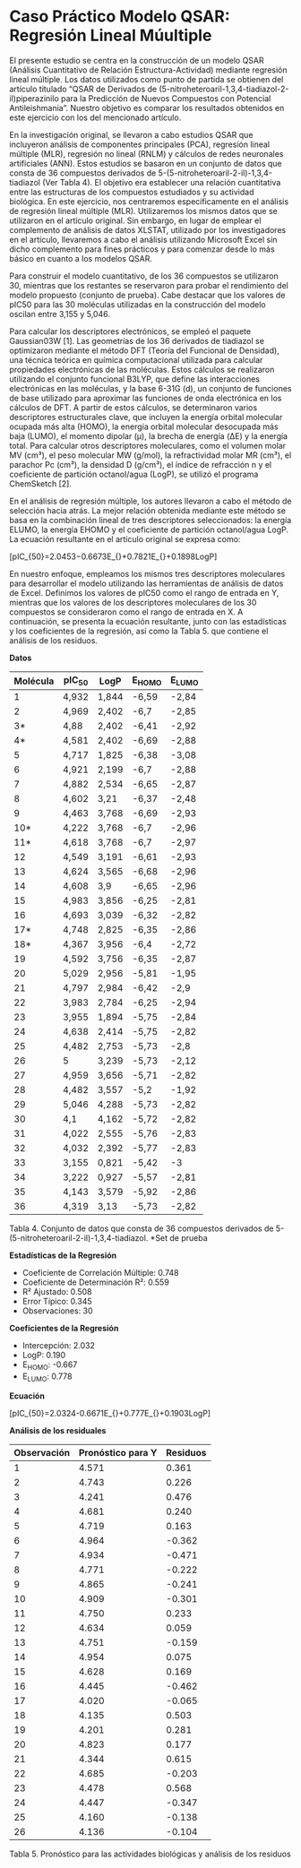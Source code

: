 # Caso Práctico Modelo QSAR: Regresión Lineal Múultiple

El presente estudio se centra en la construcción de un modelo QSAR (Análisis Cuantitativo de Relación Estructura-Actividad) mediante regresión lineal múltiple. Los datos utilizados como punto de partida se obtienen del artículo titulado "QSAR de Derivados de (5-nitroheteroaril-1,3,4-tiadiazol-2-il)piperazinilo para la Predicción de Nuevos Compuestos con Potencial Antileishmania". Nuestro objetivo es comparar los resultados obtenidos en este ejercicio con los del mencionado artículo.

En la investigación original, se llevaron a cabo estudios QSAR que incluyeron análisis de componentes principales (PCA), regresión lineal múltiple (MLR), regresión no lineal (RNLM) y cálculos de redes neuronales artificiales (ANN). Estos estudios se basaron en un conjunto de datos que consta de 36 compuestos derivados de 5-(5-nitroheteroaril-2-il)-1,3,4-tiadiazol (Ver Tabla 4). El objetivo era establecer una relación cuantitativa entre las estructuras de los compuestos estudiados y su actividad biológica. En este ejercicio, nos centraremos específicamente en el análisis de regresión lineal múltiple (MLR).
Utilizaremos los mismos datos que se utilizaron en el artículo original. Sin embargo, en lugar de emplear el complemento de análisis de datos XLSTAT, utilizado por los investigadores en el artículo, llevaremos a cabo el análisis utilizando Microsoft Excel sin dicho complemento para fines prácticos y para comenzar desde lo más básico en cuanto a los modelos QSAR.

Para construir el modelo cuantitativo, de los 36 compuestos se utilizaron 30, mientras que los restantes se reservaron para probar el rendimiento del modelo propuesto (conjunto de prueba). Cabe destacar que los valores de pIC50 para las 30 moléculas utilizadas en la construcción del modelo oscilan entre 3,155 y 5,046.

Para calcular los descriptores electrónicos, se empleó el paquete Gaussian03W [1]. Las geometrías de los 36 derivados de tiadiazol se optimizaron mediante el método DFT (Teoría del Funcional de Densidad), una técnica teórica en química computacional utilizada para calcular propiedades electrónicas de las moléculas. Estos cálculos se realizaron utilizando el conjunto funcional B3LYP, que define las interacciones electrónicas en las moléculas, y la base 6-31G (d), un conjunto de funciones de base utilizado para aproximar las funciones de onda electrónica en los cálculos de DFT. A partir de estos cálculos, se determinaron varios descriptores estructurales clave, que incluyen la energía orbital molecular ocupada más alta (HOMO), la energía orbital molecular desocupada más baja (LUMO), el momento dipolar (μ), la brecha de energía (ΔE) y la energía total.
Para calcular otros descriptores moleculares, como el volumen molar MV (cm³), el peso molecular MW (g/mol), la refractividad molar MR (cm³), el parachor Pc (cm³), la densidad D (g/cm³), el índice de refracción n y el coeficiente de partición octanol/agua (LogP), se utilizó el programa ChemSketch [2].

En el análisis de regresión múltiple, los autores llevaron a cabo el método de selección hacia atrás. La mejor relación obtenida mediante este método se basa en la combinación lineal de tres descriptores seleccionados: la energía ELUMO, la energía EHOMO y el coeficiente de partición octanol/agua LogP. La ecuación resultante en el artículo original se expresa como:

\[pIC_{50}=2.0453−0.6673E_{\text{HOMO}}+0.7821E_{\text{LUMO}}+0.1898LogP\]

En nuestro enfoque, empleamos los mismos tres descriptores moleculares para desarrollar el modelo utilizando las herramientas de análisis de datos de Excel. Definimos los valores de pIC50 como el rango de entrada en Y, mientras que los valores de los descriptores moleculares de los 30 compuestos se consideraron como el rango de entrada en X. A continuación, se presenta la ecuación resultante, junto con las estadísticas y los coeficientes de la regresión, así como la Tabla 5. que contiene el análisis de los residuos.

**Datos**

|Molécula | pIC$_{50}$ | LogP | E$_{\text{HOMO}}$ | E$_{\text{LUMO}}$ |
|---------|------------|------|-------------------|-------------------|
|1        | 4,932      | 1,844| -6,59             | -2,84             |
|2        | 4,969      | 2,402| -6,7              | -2,85             |
|3*       | 4,88       | 2,402| -6,41             | -2,92             |
|4*       | 4,581      | 2,402| -6,69             | -2,88             |
|5        | 4,717      | 1,825| -6,38             | -3,08             |
|6        | 4,921      | 2,199| -6,7              | -2,88             |
|7        | 4,882      | 2,534| -6,65             | -2,87             |
|8        | 4,602      | 3,21 | -6,37             | -2,48             |
|9        | 4,463      | 3,768| -6,69             | -2,93             |
|10*      | 4,222      | 3,768| -6,7              | -2,96             |
|11*      | 4,618      | 3,768| -6,7              | -2,97             |
|12       | 4,549      | 3,191| -6,61             | -2,93             |
|13       | 4,624      | 3,565| -6,68             | -2,96             |
|14       | 4,608      | 3,9  | -6,65             | -2,96             |
|15       | 4,983      | 3,856| -6,25             | -2,81             |
|16       | 4,693      | 3,039| -6,32             | -2,82             |
|17*      | 4,748      | 2,825| -6,35             | -2,86             |
|18*      | 4,367      | 3,956| -6,4              | -2,72             |
|19       | 4,592      | 3,756| -6,35             | -2,87             |
|20       | 5,029      | 2,956| -5,81             | -1,95             |
|21       | 4,797      | 2,984| -6,42             | -2,9              |
|22       | 3,983      | 2,784| -6,25             | -2,94             |
|23       | 3,955      | 1,894| -5,75             | -2,84             |
|24       | 4,638      | 2,414| -5,75             | -2,82             |
|25       | 4,482      | 2,753| -5,73             | -2,8              |
|26       | 5          | 3,239| -5,73             | -2,12             |
|27       | 4,959      | 3,656| -5,71             | -2,82             |
|28       | 4,482      | 3,557| -5,2              | -1,92             |
|29       | 5,046      | 4,288| -5,73             | -2,82             |
|30       | 4,1        | 4,162| -5,72             | -2,82             |
|31       | 4,022      | 2,555| -5,76             | -2,83             |
|32       | 4,032      | 2,392| -5,77             | -2,83             |
|33       | 3,155      | 0,821| -5,42             | -3                |
|34       | 3,222      | 0,927| -5,57             | -2,81             |
|35       | 4,143      | 3,579| -5,92             | -2,86             |
|36       | 4,319      | 3,13 | -5,73             | -2,82             |

Tabla 4. Conjunto de datos que consta de 36 compuestos derivados de 5-(5-nitroheteroaril-2-il)-1,3,4-tiadiazol. *Set de prueba


**Estadísticas de la Regresión**

-   Coeficiente de Correlación Múltiple: 0.748
-   Coeficiente de Determinación R²: 0.559
-   R² Ajustado: 0.508
-   Error Típico: 0.345
-   Observaciones: 30

**Coeficientes de la Regresión**

- Intercepción: 2.032
- LogP: 0.190
- E$_{\text{HOMO}}$: -0.667
- E$_{\text{LUMO}}$: 0.778

**Ecuación**

\[pIC_{50}=2.0324-0.6671E_{\text{HOMO}}+0.777E_{\text{LUMO}}+0.1903LogP\]

**Análisis de los residuales**

| Observación | Pronóstico para Y| Residuos       |
|-------------|-------------------|----------------|
| 1           | 4.571             | 0.361          |
| 2           | 4.743             | 0.226          |
| 3           | 4.241             | 0.476          |
| 4           | 4.681             | 0.240          |
| 5           | 4.719             | 0.163          |
| 6           | 4.964             | -0.362         |
| 7           | 4.934             | -0.471         |
| 8           | 4.771             | -0.222         |
| 9           | 4.865             | -0.241         |
| 10          | 4.909             | -0.301         |
| 11          | 4.750             | 0.233          |
| 12          | 4.634             | 0.059          |
| 13          | 4.751             | -0.159         |
| 14          | 4.954             | 0.075          |
| 15          | 4.628             | 0.169          |
| 16          | 4.445             | -0.462         |
| 17          | 4.020             | -0.065         |
| 18          | 4.135             | 0.503          |
| 19          | 4.201             | 0.281          |
| 20          | 4.823             | 0.177          |
| 21          | 4.344             | 0.615          |
| 22          | 4.685             | -0.203         |
| 23          | 4.478             | 0.568          |
| 24          | 4.447             | -0.347         |
| 25          | 4.160             | -0.138         |
| 26          | 4.136             | -0.104         |

Tabla 5. Pronóstico para las actividades biológicas y análisis de los residuos  
